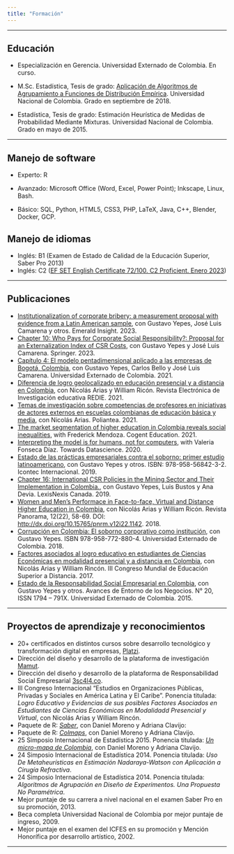 ```yaml
---
title: "Formación"
---
```


***

## Educación

- Especialización en Gerencia. Universidad Externado de Colombia. En curso.

- M.Sc. Estadística, Tesis de grado: [Aplicación de Algoritmos de Agrupamiento a Funciones de Distribución Empírica](https://repositorio.unal.edu.co/handle/unal/64015){target="_blank"}. Universidad Nacional de Colombia. Grado en septiembre de 2018.

- Estadística, Tesis de grado: Estimación Heurística de Medidas de Probabilidad Mediante Mixturas. Universidad Nacional de Colombia. Grado en mayo de 2015.

***

## Manejo de software

 - Experto: R
 
 - Avanzado: Microsoft Office (Word, Excel, Power Point); Inkscape, Linux, Bash.
 
 - Básico: SQL, Python, HTML5, CSS3, PHP, LaTeX, Java, C++, Blender, Docker, GCP.

## Manejo de idiomas

 - Inglés: B1 (Examen de Estado de Calidad de la Educación Superior, Saber Pro 2013)
 - Inglés: C2 ([EF SET English Certificate 72/100. C2 Proficient. Enero 2023](https://www.efset.org/cert/yMegHW){target="_blank"})


***

## Publicaciones

- [Institutionalization of corporate bribery: a measurement proposal with evidence from a Latin American sample](https://www.emerald.com/insight/content/doi/10.1108/ARLA-04-2022-0099/full/html?utm_source=smc_email_onboarding&utm_medium=email&utm_campaign=apa_author_journals_access_2023-6-14){target="_blank"}, con Gustavo Yepes, José Luis Camarena y otros. Emerald Insight. 2023.
- [Chapter 10: Who Pays for Corporate Social Responsibility?: Proposal for an Externalization Index of CSR Costs](https://link.springer.com/book/10.1007/978-3-031-10437-4){target="_blank"}, con Gustavo Yepes y José Luis Camarena. Springer. 2023.
- [Capítulo 4: El modelo pentadimensional aplicado a las empresas de Bogotá, Colombia](https://bdigital.uexternado.edu.co/server/api/core/bitstreams/bbf36c2b-9e0f-4f0d-a7a7-dff7b94777cc/content){target="_blank"}, con Gustavo Yepes, Carlos Bello y José Luis Camarena. Universidad Externado de Colombia. 2021.
 - [Diferencia de logro geolocalizado en educación presencial y a distancia en Colombia](https://redie.uabc.mx/redie/article/view/3711){target="_blank"}, con Nicolás Arias y William Ricón. Revista Electrónica de Investigación educativa REDIE. 2021.
- [Temas de investigación sobre competencias de profesores en iniciativas de actores externos en escuelas colombianas de educación básica y media](https://journal.poligran.edu.co/index.php/poliantea/article/view/2337/2209){target="_blank"}, con Nicolás Arias. Poliantea. 2021.
- [The market segmentation of higher education in Colombia reveals social inequalities](https://www.tandfonline.com/doi/pdf/10.1080/2331186X.2021.1877885?needAccess=true){target="_blank"}, with Frederick Mendoza. Cogent Education. 2021.
- [Interpreting the model is for humans, not for computers](https://towardsdatascience.com/interpreting-the-model-is-for-humans-not-for-computers-9a857011ff3){target="_blank"}, with Valeria Fonseca Díaz. Towards Datascience. 2020.
- [Estado de las prácticas empresariales contra el soborno: primer estudio latinoamericano](https://www.pactoglobal-colombia.org/images/PDFs/LIBRO_Estudio_Antisoborno_2019.pdf){target="_blank"}, con Gustavo Yepes y otros. ISBN:  978-958-56842-3-2. Icontec Internacional. 2019.
- [Chapter 16: International CSR Policies in the Mining Sector and Their Implementation in Colombia.](https://store.lexisnexis.ca/en/categories/shop-by-jurisdiction/federal-13/extractive-industries-and-human-rights-in-an-era-of-global-justice-new-ways-of-resolving-and-preventing-conflicts--skusku-cad-6722/details){target="_blank"}, con Gustavo Yepes, Luis Bustos y Ana Devia. LexisNexis Canada. 2019.
- [Women and Men's Performace in Face-to-face, Virtual and Distance Higher Education in Colombia](https://journal.poligran.edu.co/index.php/panorama/article/download/1142/1039){target="_blank"}, con Nicolás Arias y William Ricón. Revista Panorama, 12(22), 58-69. DOI: [http://dx.doi.org/10.15765/pnrm.v12i22.1142](http://dx.doi.org/10.15765/pnrm.v12i22.1142){target="_blank"}. 2018.
- [Corrupción en Colombia: El soborno corporativo como institución](https://publicaciones.uexternado.edu.co/corrupcion-en-colombia-tomo-3-corrupcion-privada-politica-colombiana.html){target="_blank"}, con Gustavo Yepes. ISBN 978-958-772-880-4. Universidad Externado de Colombia. 2018.
 - [Factores asociados al logro educativo en estudiantes de Ciencias Económicas en modalidad presencial y a distancia en Colombia](http://hemeroteca.unad.edu.co/index.php/memorias/article/view/2890){target="_blank"}, con Nicolás Arias y William Rincón. III Congreso Mundial de Educación Superior a Distancia. 2017.
- [Estado de la Responsabilidad Social Empresarial en Colombia](http://administracion.uexternado.edu.co/PRME/memorias/Entorno%20de%20los%20Negocios%20N%2020.pdf){target="_blank"}, con Gustavo Yepes y otros. Avances de Entorno de los Negocios. N° 20, ISSN 1794 – 791X. Universidad Externado de Colombia. 2015.

***

## Proyectos de aprendizaje y reconocimientos

 - 20+ certificados en distintos cursos sobre desarrollo tecnológico y transformación digital en empresas, [Platzi](https://platzi.com/){target="_blank"}.
 - Dirección del diseño y desarrollo de la plataforma de investigación [Mamut](https://www.mmt-app.com/){target="_blank"}.
 - Dirección del diseño y desarrollo de la plataforma de Responsabilidad Social Empresarial [3sc4l4.co](https://www.3sc4l4.co/){target="_blank"}.
 - III Congreso Internacional "Estudios en Organizaciones Públicas, Privadas y Sociales en América Latina y El Caribe". Ponencia titulada: _Logro Educativo y Evidencias de sus posibles Factores Asociados en Estudiantes de Ciencias Económicas en Modalidadd Presencial y Virtual_, con Nicolás Arias y William Rincón.
 - Paquete de R: _[Saber](https://github.com/nebulae-co/saber){target="_blank"}_, con Daniel Moreno y Adriana Clavijo: 
 - Paquete de R: _[Colmaps](https://github.com/nebulae-co/colmaps){target="_blank"}_, con Daniel Moreno y Adriana Clavijo. 
 - 25 Simposio Internacional de Estadística 2015. Ponencia titulada: _[Un micro-mapa de Colombia](http://nebulae-co.github.io/colmaps/micromapa){target="_blank"}_, con Daniel Moreno y Adriana Clavijo.
 - 24 Simposio Internacional de Estadística 2014. Ponencia titulada: _Uso De Metaheurísticas en Estimación Nadaraya-Watson con Aplicación a Cirugía Refractiva_.
 - 24 Simposio Internacional de Estadística 2014. Ponencia titulada: _Algoritmos de Agrupación en Diseño de Experimentos. Una Propuesta No Paramétrica_.
 - Mejor puntaje de su carrera a nivel nacional en el examen Saber Pro en su promoción, 2013.
 - Beca completa Universidad Nacional de Colombia por mejor puntaje de ingreso, 2009.
 - Mejor puntaje en el examen del ICFES en su promoción y Mención Honorífica por desarrollo artístico, 2002.
 
***


